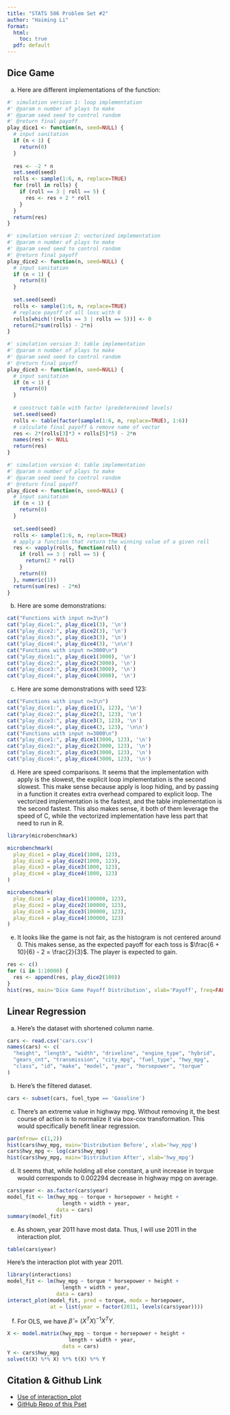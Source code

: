```yaml
---
title: "STATS 506 Problem Set #2"
author: "Haiming Li"
format: 
  html:
    toc: true
  pdf: default
---
```


## Dice Game

a. Here are different implementations of the function:
```r
#' simulation version 1: loop implementation
#' @param n number of plays to make
#' @param seed seed to control random
#' @return final payoff
play_dice1 <- function(n, seed=NULL) {
  # input sanitation
  if (n < 1) {
    return(0)
  }
  
  res <- -2 * n
  set.seed(seed)
  rolls <- sample(1:6, n, replace=TRUE)
  for (roll in rolls) {
    if (roll == 3 | roll == 5) {
      res <- res + 2 * roll
    }
  }
  return(res)
}

#' simulation version 2: vectorized implementation
#' @param n number of plays to make
#' @param seed seed to control random
#' @return final payoff
play_dice2 <- function(n, seed=NULL) {
  # input sanitation
  if (n < 1) {
    return(0)
  }
  
  set.seed(seed)
  rolls <- sample(1:6, n, replace=TRUE)
  # replace payoff of all loss with 0
  rolls[which(!(rolls == 3 | rolls == 5))] <- 0
  return(2*sum(rolls) - 2*n)
}

#' simulation version 3: table implementation
#' @param n number of plays to make
#' @param seed seed to control random
#' @return final payoff
play_dice3 <- function(n, seed=NULL) {
  # input sanitation
  if (n < 1) {
    return(0)
  }
  
  # construct table with factor (predetermined levels)
  set.seed(seed)
  rolls <- table(factor(sample(1:6, n, replace=TRUE), 1:6))
  # calculate final payoff & remove name of vector
  res <- 2*(rolls[3]*3 + rolls[5]*5) - 2*n
  names(res) <- NULL
  return(res)
}

#' simulation version 4: table implementation
#' @param n number of plays to make
#' @param seed seed to control random
#' @return final payoff
play_dice4 <- function(n, seed=NULL) {
  # input sanitation
  if (n < 1) {
    return(0)
  }
  
  set.seed(seed)
  rolls <- sample(1:6, n, replace=TRUE)
  # apply a function that return the winning value of a given roll
  res <- vapply(rolls, function(roll) {
    if (roll == 3 | roll == 5) {
      return(2 * roll)
    }
    return(0)
  }, numeric(1))
  return(sum(res) - 2*n)
}
```
b. Here are some demonstrations:
```r
cat("Functions with input n=3\n")
cat("play_dice1:", play_dice1(3), '\n')
cat("play_dice2:", play_dice2(3), '\n')
cat("play_dice3:", play_dice3(3), '\n')
cat("play_dice4:", play_dice4(3), '\n\n')
cat("Functions with input n=3000\n")
cat("play_dice1:", play_dice1(3000), '\n')
cat("play_dice2:", play_dice2(3000), '\n')
cat("play_dice3:", play_dice3(3000), '\n')
cat("play_dice4:", play_dice4(3000), '\n')
```
c. Here are some demonstrations with seed 123:
```r
cat("Functions with input n=3\n")
cat("play_dice1:", play_dice1(3, 123), '\n')
cat("play_dice2:", play_dice2(3, 123), '\n')
cat("play_dice3:", play_dice3(3, 123), '\n')
cat("play_dice4:", play_dice4(3, 123), '\n\n')
cat("Functions with input n=3000\n")
cat("play_dice1:", play_dice1(3000, 123), '\n')
cat("play_dice2:", play_dice2(3000, 123), '\n')
cat("play_dice3:", play_dice3(3000, 123), '\n')
cat("play_dice4:", play_dice4(3000, 123), '\n')
```
d. Here are speed comparisons. It seems that the implementation with apply is the slowest, the explicit loop implementation is the second slowest. This make sense because apply is loop hiding, and by passing in a function it creates extra overhead compared to explicit loop. The vectorized implementation is the fastest, and the table implementation is the second fastest. This also makes sense, it both of them leverage the speed of C, while the vectorized implementation have less part that need to run in R.
```r
library(microbenchmark)

microbenchmark(
  play_dice1 = play_dice1(1000, 123),
  play_dice2 = play_dice2(1000, 123),
  play_dice3 = play_dice3(1000, 123),
  play_dice4 = play_dice4(1000, 123)
)

microbenchmark(
  play_dice1 = play_dice1(100000, 123),
  play_dice2 = play_dice2(100000, 123),
  play_dice3 = play_dice3(100000, 123),
  play_dice4 = play_dice4(100000, 123)
)
```
e. It looks like the game is not fair, as the histogram is not centered around 0. This makes sense, as the expected payoff for each toss is $\frac{6 + 10}{6} - 2 = \frac{2}{3}$. The player is expected to gain.
```r
res <- c()
for (i in 1:10000) {
  res <- append(res, play_dice2(100))
}
hist(res, main='Dice Game Payoff Distribution', xlab='Payoff', freq=FALSE)
```

## Linear Regression

a. Here's the dataset with shortened column name.
```r
cars <- read.csv('cars.csv')
names(cars) <- c(
  "height", "length", "width", "driveline", "engine_type", "hybrid", 
  "gears_cnt", "transmission", "city_mpg", "fuel_type", "hwy_mpg", 
  "class", "id", "make", "model", "year", "horsepower", "torque"
)
```
b. Here's the filtered dataset.
```r
cars <- subset(cars, fuel_type == 'Gasoline')
```
c. There's an extreme value in highway mpg. Without removing it, the best course of action is to normalize it via box-cox transformation. This would specifically benefit linear regression.
```r
par(mfrow= c(1,2))
hist(cars$hwy_mpg, main='Distribution Before', xlab='hwy_mpg')
cars$hwy_mpg <- log(cars$hwy_mpg)
hist(cars$hwy_mpg, main='Distribution After', xlab='hwy_mpg')
```
d. It seems that, while holding all else constant, a unit increase in torque would corresponds to 0.002294 decrease in highway mpg on average.
```r
cars$year <- as.factor(cars$year)
model_fit <- lm(hwy_mpg ~ torque + horsepower + height +
                  length + width + year,
                data = cars)
summary(model_fit)
```
e. As shown, year 2011 have most data. Thus, I will use 2011 in the interaction plot.
```r
table(cars$year)
```
  Here's the interaction plot with year 2011.
```r
library(interactions)
model_fit <- lm(hwy_mpg ~ torque * horsepower + height +
                  length + width + year,
                data = cars)
interact_plot(model_fit, pred = torque, modx = horsepower,
              at = list(year = factor(2011, levels(cars$year))))
```

f. For OLS, we have $\hat{\beta} = (X^TX)^{-1}X^TY$.
```r
X <- model.matrix(hwy_mpg ~ torque + horsepower + height + 
                    length + width + year,
                  data = cars)
Y <- cars$hwy_mpg
solve(t(X) %*% X) %*% t(X) %*% Y
```

## Citation & Github Link
* [Use of interaction_plot](https://www.youtube.com/watch?v=_QyFj3mKe7Q)
* [GitHub Repo of this Pset](https://github.com/haiming12138/stats506_hw2.git)
